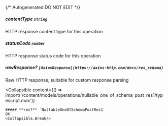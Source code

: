 {/* Autogenerated DO NOT EDIT  */}

##### **contentType** `string`
HTTP response content type for this operation

##### **statusCode** `number`
HTTP response status code for this operation

##### **rawResponse?** `[AxiosResponse](https://axios-http.com/docs/res_schema)`
Raw HTTP response; suitable for custom response parsing

<Collapsible
    content={() => import('/content/models/operations/nullable_one_of_schema_post_res1/typescript.mdx')}
>
    ##### **res?** `NullableOneOfSchemaPostRes1`
    OK
    <Collapsible.Break/>
</Collapsible>

